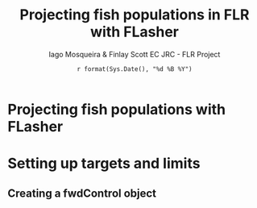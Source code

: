 % Projecting fish populations in FLR with FLasher
% Iago Mosqueira & Finlay Scott EC JRC\protect\thanks{
	European Commission\\
	Joint Research Center\\
	IPSC - Maritime Affairs Unit G04\\
	Ispra, Italy\\
	\url{https://fishreg.jrc.ec.europa.eu/}} - FLR Project
% `r format(Sys.Date(), "%d %B %Y")`

<!--
%\VignetteEngine{knitr::knitr}
%\VignetteIndexEntry{Projecting fish populations in FLR with FLasher}
-->

# Projecting fish populations with FLasher

# Setting up targets and limits

## Creating a fwdControl object
